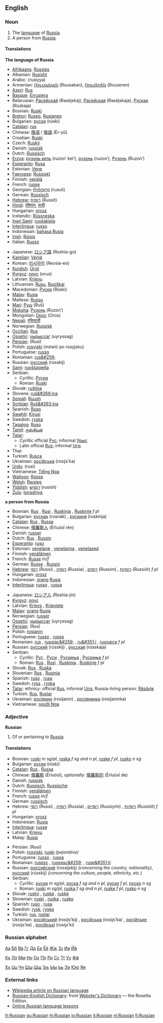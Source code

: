 ==English==

===Noun===
{{en-noun-reg}}

#The [[language]] of [[Russia]].
#A person from [[Russia]].

====Translations====
'''The language of Russia'''
{{top}}
*[[Afrikaans]]: [[Russies]]
*Albanian: [[Rusisht]]
*Arabic: {{ARchar|[[روسية]]}} (rusíyya) {{f}}
*Armenian: [[Ռուսական]] (Rousakan), [[Ռուսերեն]] (Rouseren)
*[[Azeri]]: [[Rus]]
*[[Basque]]: [[Errusiera]]
*Belarusian: [[Расейскай]] (Raséjskaj), [[Расейская]] (Raséjskaja), [[Руская]] (Rúskaja)
*Bosnian: [[Ruski]] {{m}}
*[[Breton]]: [[Ruseg]], [[Rusianeg]]
*Bulgarian: [[руски]] (rúski) {{m}}
*[[Catalan]]: [[rus]] {{m}}
*Chinese: [[俄语]] / [[俄語]] (Èr-yǔ)
*Croatian: [[Ruski]] {{m}}
*Czech: [[Ruský]]
*Danish: [[russisk]]
*Dutch: [[Russisch]]
*[[Erzya]]: [[рузонь кель]] (ruzon’ kel’), [[рузонь]] (ruzon’), [[Рузонь]] (Ruzon’)
*[[Esperanto]]: [[Rusa]]
*Estonian: [[Vene]]
*[[Faeroese]]: [[Russiskt]]
*Finnish: [[venäjä]]
*French: [[russe]] {{m}}
*Georgian: [[რუსული]] (rusuli)
*German: [[Russisch]] {{n}}
*[[Hebrew]]: [[רוסית]] (Russit)
*[[Hindi]]: [[रशियन]], [[रूसी]]
*Hungarian: [[orosz]]
*Icelandic: [[Rússneska]]
*[[Inari Sami]]: [[ruošakiela]]
*[[Interlingua]]: [[russo]]
*Indonesian: [[bahasa Rusia]]
*[[Irish]]: [[Rúisis]]
*Italian: [[Russo]]
{{mid}}
*Japanese: [[ロシア語]] (Roshia-go)
*[[Karelian]]: [[Veńiä]]
*Korean: [[러시아어]] (Reosia-eo)
*[[Kurdish]]: [[Ûrisî]]
*[[Kyrgyz]]: [[орус]] (orus)
*Latvian: [[Krievu]]
*Lithuanian: [[Rusų]], [[Rusiškai]]
*Macedonian: [[Руски]] (Rúski)
*[[Malay]]: [[Rusia]]
*Maltese: [[Russu]]
*[[Mari]]: [[Руш]] (Ruš)
*[[Moksha]]: [[Рузонь]] (Ruzon’)
*Mongolian: [[Орос]] (Oros)
*[[Nepali]]: [[रसियाली]]
*Norwegian: [[Russisk]]
*[[Occitan]]: [[Rus]]
*[[Ossetic]]: [[уырыссаг]] (uyryssag)
*[[Persian]]: {{FAchar|[[روسي]]}} (Rusi)
*Polish:  [[rosyjski]] (mówi&#263; po rosyjsku)
*Portuguese: [[russo]] {{m}}
*Romanian: [[rus&#259;]] {{f}}
*Russian: [[русский]] (rússkij) {{m}}
*[[Sami]]: [[ruoššagiella]]
*Serbian:
**Cyrillic: [[Руски]] {{m}}
**Roman: [[Ruski]] {{m}}
*Slovak: [[ruština]] {{f}}
*Slovene: [[ruš&#269;ina]] {{f}}
*[[Somali]]: [[Ruush]]
*[[Sorbian]]: [[Ruš&#263;ina]]
*Spanish: [[Ruso]] {{m}}
*[[Swahili]]: [[Kirusi]] {{m}}
*Swedish: [[ryska]]
*[[Tagalog]]: [[Ruso]]
*[[Tamil]]: [[ருஸ்சியன்]]
*[[Tatar]]: 
**Cyrillic official [[Рус]]; informal [[Урыс]]
**Latin official [[Rus]]; informal [[Urıs]]
*Thai: {{THchar|[[ภาษารัสเซีย]]}}
*Turkish: [[Rusça]]
*Ukrainian: [[російська]] (rosijs’ka)
*[[Urdu]]: {{FAchar|[[روسي]]}} (rusi)
*Vietnamese: [[Tiếng Nga]]
*[[Walloon]]: [[Rûsse]]
*[[Welsh]]: [[Rwsieg]]
*[[Yiddish]]: [[רוסיש]] (rusish)
*[[Zulu]]: [[Isirashiya]]
{{bottom}}

'''a person from Russia'''
{{top}}
*Bosnian: [[Rus]] {{m}}, [[Rusi]] {{p}}, [[Ruskinja]] {{f}}, [[Ruskinje]] ''f pl''
*Bulgarian: [[руснак]] (rusnák) {{m}}, [[рускиня]] (ruskínja) {{f}}
*[[Catalan]]: [[Rus]] {{m}}, [[Russa]] {{f}}
*Chinese: [[俄羅斯人]] (Èrluósī rén)
*Danish: [[russer]]
*Dutch: [[Rus]] {{m}}, [[Russin]] {{f}}
*[[Esperanto]]: [[ruso]]
*Estonian: [[venelane]] {{m}}, [[venelanna]] {{f}}, [[venelased]] {{p}}
*Finnish: [[venäläinen]]
*French: [[Russe]] ''m/f''
*German: [[Russe]] {{m}}, [[Russin]] {{f}}
*[[Hebrew]]: [[רוסי]] (Russi) {{m}}, [[רוסיה]] (Russia) {{f}}, [[רוסים]] (Russim) {{p}}, [[רוסיות]] (Russiót) ''f pl''
*Hungarian: [[orosz]]
*Indonesian: [[orang]] [[Rusia]]
*[[Interlingua]]: [[russo]] {{m}}, [[russa]] {{f}}
{{mid}}
*Japanese: [[ロシア人]] (Roshia-jin)
*[[Kyrgyz]]: [[орус]]
*Latvian: [[Krievs]] {{m}}, [[Krieviete]] {{f}}
*[[Malay]]: [[orang]] [[Rusia]]
*Norwegian: [[russer]]
*[[Ossetic]]: [[уырыссаг]] (uyryssag)
*[[Persian]]: {{FAchar|[[روس]]}} (Rus)
*Polish: [[rosjanin]]
*Portuguese: [[russo]] {{m}}, [[russa]] {{f}}
*Romanian: [[rus]] {{m}}, [[rusoiac&#259;]] {{f}}, [[ru&#351;i]] {{p}}, [[rusoaice]] ''f pl''
*Russian: [[русский]] (rússkij) {{m}}, [[русская]] (rússkaja) {{f}}
*Serbian:
**Cyrillic: [[Рус]] {{m}}, [[Руси]] {{p}}, [[Рускиња]] {{f}}, [[Рускиње]] ''f pl''
**Roman: [[Rus]] {{m}}, [[Rusi]] {{p}}, [[Ruskinja]] {{f}}, [[Ruskinje]] ''f pl''
*Slovak: [[Rus]] {{m}}, [[Ruska]] {{f}}
*Slovenian: [[Rus]] {{m}}, [[Rusinja]] {{f}}
*Spanish: [[ruso]] {{m}}, [[rusa]] {{f}}
*Swedish: [[ryss]] {{m}}, [[ryska]] {{f}}
*[[Tatar]]: ethnicy: official [[Rus]], informal [[Urıs]]; Russia-living person: [[Räsäyle]]
*Turkish: [[Rus]], [[Ruslar]] {{p}}
*Ukrainian: [[росіянин]] (rosijanin) {{m}}, [[росіянинка]] (rosijaninka) {{f}}
*Vietnamese: [[người Nga]]
{{bottom}}

===Adjective===
'''Russian'''

#Of or pertaining to [[Russia]]

====Translations====
{{top}}
*Bosnian: [[ruski]] ''m sg/pl'', [[ruska]] ''f sg and n pl'', [[ruske]] ''f pl'', [[rusko]] ''n sg''
*Bulgarian: [[руски]] (rúski) {{m}}
*[[Catalan]]: [[Rus]] {{m}}, [[Russa]] {{f}}
*Chinese: [[俄羅斯]] (Èrluósī), ''optionally:'' [[俄羅斯的]] (Èrluósī de)
*Danish: [[russisk]]
*Dutch: [[Russisch]], [[Russische]]
*Finnish: [[venäläinen]]
*French: [[russe]] ''m/f''
*German: [[russisch]]
*Hebrew: [[רוסי]] (Russi) {{m}}, [[רוסיה]] (Russia) {{f}}, [[רוסיים]] (Russiyím) {{p}}, [[רוסיות]] (Russiót) ''f pl''
*Hungarian: [[orosz]]
*Indonesian: [[Rusia]]
*[[Interlingua]]: [[russe]]
*Latvian: [[Krievu]]
*Malay: [[Rusia]]
{{mid}}
*Persian: {{FAchar|[[روسي]]}} (Rusi)
*Polish: [[rosyjski]], [[ruski]] ''(pejorative)''
*Portuguese: [[russo]] {{m}}, [[russa]] {{f}}
*Romanian: [[rusesc]] {{m}}, [[ruseasc&#259;]] {{f}}, [[ruse&#351;ti]] {{p}}
*Russian: [[российский]] (rossíjskij) {{m}} ''(concerning the country, nationality)'', [[русский]] (rússkij) {{m}} ''(concerning the culture, people, ethnicity, etc.)'' 
*Serbian:
**Cyrillic: [[руски]] ''m sg/pl'', [[руска]] ''f sg and n pl'', [[руске]] ''f pl'', [[руско]] ''n sg''
**Roman: [[ruski]] ''m sg/pl'', [[ruska]] ''f sg and n pl'', [[ruske]] ''f pl'', [[rusko]] ''n sg''
*Slovak: [[ruský]] {{m}}, [[ruská]] {{f}}, [[ruské]] {{n}}
*Slovenian: [[ruski]] {{m}}, [[ruska]] {{f}}, [[rusko]] {{n}}
*Spanish: [[ruso]] {{m}}, [[rusa]] {{f}}
*Swedish: [[rysk]], [[ryska]] {{p}}
*Turkish: [[rus]], [[ruslar]] {{p}}
*Ukrainian: [[російський]] (rosijs’kij) {{m}}, [[російська]] (rosijs’ka) {{f}}, [[російське]] (rosijs’ke) {{n}}, [[російські]] (rosijs’ki) {{p}}
{{bottom}}

===Russian alphabet===

[[Wiktionary:Russian index а|Аа]] [[Wiktionary:Russian index б|Бб]] [[Wiktionary:Russian index в|Вв]] [[Wiktionary:Russian index г|Гг]] [[Wiktionary:Russian index д|Дд]] [[Wiktionary:Russian index е|Ее]] [[Wiktionary:Russian index ё|Ёё]] [[Wiktionary:Russian index ж|Жж]] [[Wiktionary:Russian index з|Зз]] [[Wiktionary:Russian index и|Ии]] [[Wiktionary:Russian index й|Йй]]

[[Wiktionary:Russian index к|Кк]] [[Wiktionary:Russian index л|Лл]] [[Wiktionary:Russian index м|Мм]] [[Wiktionary:Russian index н|Нн]] [[Wiktionary:Russian index о|Оо]] [[Wiktionary:Russian index п|Пп]] [[Wiktionary:Russian index р|Рр]] [[Wiktionary:Russian index с|Сс]] [[Wiktionary:Russian index т|Тт]] [[Wiktionary:Russian index у|Уу]] [[Wiktionary:Russian index ф|Фф]]

[[Wiktionary:Russian index х|Хх]] [[Wiktionary:Russian index ц|Цц]] [[Wiktionary:Russian index ч|Чч]] [[Wiktionary:Russian index ш|Шш]] [[Wiktionary:Russian index щ|Щщ]] [[Wiktionary:Russian index ъ|Ъъ]] [[Wiktionary:Russian index ы|Ыы]] [[Wiktionary:Russian index ь|Ьь]] [[Wiktionary:Russian index э|Ээ]] [[Wiktionary:Russian index ю|Юю]] [[Wiktionary:Russian index я|Яя]]

===External links===
{{interwiktionary|code=ru}}
*[[w:Russian language|Wikipedia article on Russian language]]
*[http://www.websters-online-dictionary.org/definition/Russian-english/ Russian–English Dictionary]: from [http://www.websters-online-dictionary.org/ Webster's Dictionary] — the Rosetta Edition.
*[http://www.russianlessons.net/ Online Russian language lessons]

[[fr:Russian]]
[[gu:Russian]]
[[hi:Russian]]
[[io:Russian]]
[[it:Russian]]
[[nl:Russian]]
[[fi:Russian]]